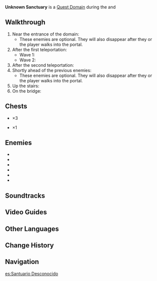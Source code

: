{{Domain Infobox
|image        = Domain Unknown Sanctuary.png
|type         = Quest
|description  = Hilichurls were seen heading towards this place, their steps faithful and unwavering. However, Eide tells you that he's never seen anything like this before...
|quest        = A Lamenter at Fate's End
|quest2       = Portended Fate
|quest_type   = Archon
|region       = Liyue<!-- is a Sumeru quest domain but is in the Chasm area on the map-->
|subregion    = The Chasm (Subregion)
|area         = Cinnabar Cliff
|recLevel     = WL-dependent
|requiredAR   = 35
|recElements  = Pyro
}}
'''Unknown Sanctuary''' is a [[Quest Domain]] during the {{Quest|A Lamenter at Fate's End}} and {{Quest|Portended Fate|showType = 0}}

==Walkthrough==
# Near the entrance of the domain: {{Enemy|Hilichurl|x=5}}
#* These enemies are optional. They will also disappear after they or the player walks into the portal.
# After the first teleportation:
#* Wave 1: {{Enemy|Large Hydro Slime|x=2}}
#* Wave 2: {{Enemy|Large Electro Slime|x=2}}
# After the second teleportation: {{Enemy List|Large Hydro Slime*2;Large Pyro Slime}}
# Shortly ahead of the previous enemies: {{Enemy|Hilichurl|x=3}}
#* These enemies are optional. They will also disappear after they or the player walks into the portal.
# Up the stairs: {{Enemy List|Large Electro Slime*2;Mutant Electro Slime}}
# On the bridge: {{Enemy List|Large Hydro Slime;Cryo Slime*2}}

==Chests==
* {{Item|Common Chest}}  ×3
* {{Item|Exquisite Chest}} ×1

==Enemies==
* {{Enemy|Hilichurl}}
* {{Enemy|Large Hydro Slime}}
* {{Enemy|Large Electro Slime}}
* {{Enemy|Mutant Electro Slime}}
* {{Enemy|Large Pyro Slime}}
* {{Enemy|Cryo Slime}}

==Soundtracks==
{{Soundtracks by Category Table|type=domain}}

==Video Guides==
{{EVT
|video1   = https://youtu.be/g1Vjq3N7-j8
|caption1 = Unknown Sanctuary Guide (4 Chests)
}}

==Other Languages==
{{Other Languages
|en      = Unknown Sanctuary
|zhs     = 未知的「圣所」
|zhs_rm  = Wèizhī de "Shèngsuǒ"
|zht     = 未知的「聖所」
|zht_rm  = Wèizhī de "Shèngsuǒ"
|zh_tl   = Unknown "Sanctuary"
|ja      = 未知なる「聖所」
|ja_rm   = Michi Naru "Seijo"
|ja_tl   = Unknown "Sanctuary"
|ko      = 미지<->의 「성소」
|ko_tl   = Unknown "Holy Place"
|es      = Santuario desconocido
|es_tl   = Unknown Sanctuary
|fr      = Sanctuaire inconnu
|fr_tl   = Unknown Sanctuary
|ru      = Неизвестное святилище
|ru_tl   = Unknown Sanctuary
|th      = "สถานศักดิ์สิทธิ์" นิรนาม
|th_rm   = "Sa-than Sak-sit" Ni-ra-nam
|th_tl   = Unknown "Sanctuary"
|vi      = "Thánh Địa" Chưa Rõ
|vi_tl   =Unknown "Sanctuary" 
|de      = Unbekanntes „Heiligtum“
|de_tl   = Unknown "Sanctuary"
|id      = Tempat Perlindungan Tak Dikenal
|id_tl   = Unknown Sanctuary
|pt      = Santuário desconhecido
|pt_tl   = 
|tr      = Bilinmeyen Sığınak
|tr_tl   = 
|it      = Santuario ignoto
|it_tl   = Unknown Sanctuary
}}

==Change History==
{{Change History|3.5}}

==Navigation==
{{Domain Navbox|Temporary}}

[[es:Santuario Desconocido]]